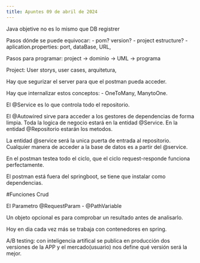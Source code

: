 ```yaml
---
title: Apuntes 09 de abril de 2024
---
```




Java objetive no es lo mismo que DB registrer 

Pasos dónde se puede equivocar: 
- pom? version?
- project estructure?
- aplication.properties: port, dataBase, URL,   


Pasos para programar:
project -> dominio -> UML -> programa

Project: User storys, user cases, arquitetura, 

Hay que segurizar el server para que el postman pueda acceder. 

Hay que internalizar estos conceptos: - OneToMany, ManytoOne.

El @Service es lo que controla todo el repositorio. 

El @Autowired sirve para acceder a los gestores de dependencias de forma limpia. 
Toda la logica de negocio estará en la entidad @Service. 
En la entidad @Repositorio estarán los metodos. 

La entidad @service será la unica puerta de entrada al repositorio. Cualquier manera de acceder a la base de datos es a partir del @service. 

En el postman testea todo el ciclo, que el ciclo request-responde funciona perfectamente. 

El postman está fuera del springboot, se tiene que instalar como dependencias. 

#Funciones Crud

El Parametro
@RequestParam - 
@PathVariable

Un objeto opcional es para comprobar un resultado antes de analisarlo. 

Hoy en dia cada vez más se trabaja con contenedores en spring. 

A/B testing: con inteligencia artifical se publica en producción dos versiones de la APP y el mercado(usuario) nos define qué versión será la mejor. 








